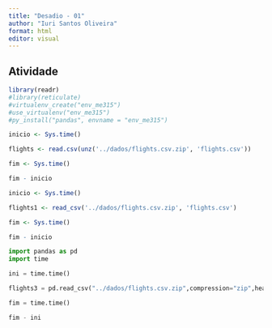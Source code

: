 ---
title: "Desadio - 01"
author: "Iuri Santos Oliveira"
format: html
editor: visual
---

## Atividade

```{r}
library(readr)
#library(reticulate)
#virtualenv_create("env_me315")
#use_virtualenv("env_me315")
#py_install("pandas", envname = "env_me315")
```

```{r}
inicio <- Sys.time()

flights <- read.csv(unz('../dados/flights.csv.zip', 'flights.csv'))

fim <- Sys.time()

fim - inicio
```

```{r}
inicio <- Sys.time()

flights1 <- read_csv('../dados/flights.csv.zip', 'flights.csv')

fim <- Sys.time()

fim - inicio
```

```{python}
import pandas as pd
import time

ini = time.time()

flights3 = pd.read_csv("../dados/flights.csv.zip",compression="zip",header=0,sep=",", low_memory=False)

fim = time.time()

fim - ini

```
